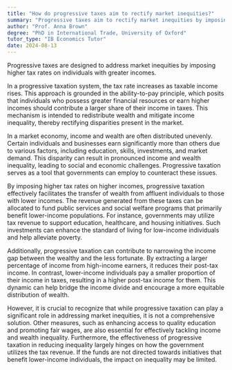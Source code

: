 ```yaml
---
title: "How do progressive taxes aim to rectify market inequities?"
summary: "Progressive taxes aim to rectify market inequities by imposing higher tax rates on those with higher incomes."
author: "Prof. Anna Brown"
degree: "PhD in International Trade, University of Oxford"
tutor_type: "IB Economics Tutor"
date: 2024-08-13
---
```


Progressive taxes are designed to address market inequities by imposing higher tax rates on individuals with greater incomes.

In a progressive taxation system, the tax rate increases as taxable income rises. This approach is grounded in the ability-to-pay principle, which posits that individuals who possess greater financial resources or earn higher incomes should contribute a larger share of their income in taxes. This mechanism is intended to redistribute wealth and mitigate income inequality, thereby rectifying disparities present in the market.

In a market economy, income and wealth are often distributed unevenly. Certain individuals and businesses earn significantly more than others due to various factors, including education, skills, investments, and market demand. This disparity can result in pronounced income and wealth inequality, leading to social and economic challenges. Progressive taxation serves as a tool that governments can employ to counteract these issues.

By imposing higher tax rates on higher incomes, progressive taxation effectively facilitates the transfer of wealth from affluent individuals to those with lower incomes. The revenue generated from these taxes can be allocated to fund public services and social welfare programs that primarily benefit lower-income populations. For instance, governments may utilize tax revenue to support education, healthcare, and housing initiatives. Such investments can enhance the standard of living for low-income individuals and help alleviate poverty.

Additionally, progressive taxation can contribute to narrowing the income gap between the wealthy and the less fortunate. By extracting a larger percentage of income from high-income earners, it reduces their post-tax income. In contrast, lower-income individuals pay a smaller proportion of their income in taxes, resulting in a higher post-tax income for them. This dynamic can help bridge the income divide and encourage a more equitable distribution of wealth.

However, it is crucial to recognize that while progressive taxation can play a significant role in addressing market inequities, it is not a comprehensive solution. Other measures, such as enhancing access to quality education and promoting fair wages, are also essential for effectively tackling income and wealth inequality. Furthermore, the effectiveness of progressive taxation in reducing inequality largely hinges on how the government utilizes the tax revenue. If the funds are not directed towards initiatives that benefit lower-income individuals, the impact on inequality may be limited.
    